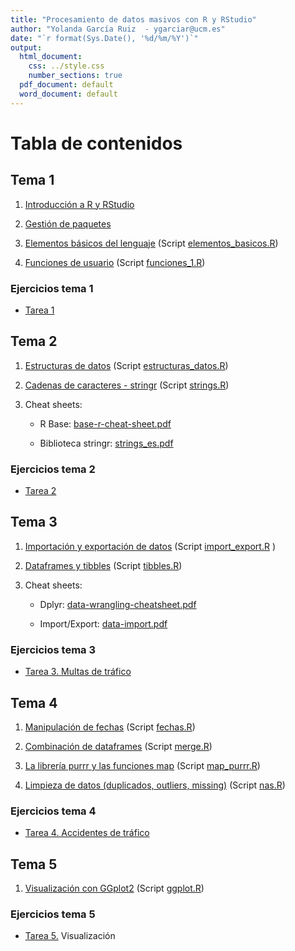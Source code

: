 ---
title: "Procesamiento de datos masivos con R y RStudio"
author: "Yolanda García Ruiz  - ygarciar@ucm.es"
date: "`r format(Sys.Date(), '%d/%m/%Y')`"
output:
  html_document: 
    css: ../style.css
    number_sections: true
  pdf_document: default
  word_document: default
---

# Tabla de contenidos

## Tema 1

1.  [Introducción a R y RStudio](inicioRRStudio.html)

2.  [Gestión de paquetes](paquetes.html "paquetes.html")

3.  [Elementos básicos del lenguaje](elementos_basicos.html "elementos_basicos.Rmd") (Script [elementos_basicos.R](../R_Scripts/elementos_basicos.R))

4.  [Funciones de usuario](funciones_1.html "funciones_1.Rmd") (Script [funciones_1.R](../R_Scripts/funciones_1.R))

### Ejercicios tema 1

-   [Tarea 1](ejercicios/ej_inicial.html "ejercicios/ej_inicial.html")

## Tema 2

1.  [Estructuras de datos](estructuras_datos.html "estructuras_datos.Rmd") (Script [estructuras_datos.R](../R_Scripts/estructuras_datos.R))

2.  [Cadenas de caracteres - stringr](strings.html) (Script [strings.R](../R_Scripts/strings.R))

3.  Cheat sheets:

    -   R Base: [base-r-cheat-sheet.pdf](../CheatSheets/base-r-cheat-sheet.pdf)

    -   Biblioteca stringr: [strings_es.pdf](../CheatSheets/strings_es.pdf)

### Ejercicios tema 2

-   [Tarea 2](ejercicios/ej_tipos_estructurados.html)

## Tema 3

1.  [Importación y exportación de datos](import_export.html) (Script [import_export.R](../R_Scripts/import_export.R) )

2.  [Dataframes y tibbles](tibbles.html) (Script [tibbles.R](../R_Scripts/tibbles.R))

3.  Cheat sheets:

    -   Dplyr: [data-wrangling-cheatsheet.pdf](../CheatSheets/data-wrangling-cheatsheet.pdf)

    -   Import/Export: [data-import.pdf](../CheatSheets/data-import.pdf)

### Ejercicios tema 3

-   [Tarea 3. Multas de tráfico](ejercicios/ej_tibbles_mul.html)

## Tema 4

1.  [Manipulación de fechas](fechas.html) (Script [fechas.R](../R_Scripts/fechas.R))

2.  [Combinación de dataframes](merge.html) (Script [merge.R](../R_Scripts/merge.R))

3.  [La librería purrr y las funciones map](map_purrr.html) (Script [map_purrr.R](../R_Scripts/map_purrr.R))

4.  [Limpieza de datos (duplicados, outliers, missing)](nas.html) (Script [nas.R](../R_Scripts/nas.R))

### Ejercicios tema 4

-   [Tarea 4. Accidentes de tráfico](ejercicios/ej_tibbles_acc.html)

## Tema 5

1.  [Visualización con GGplot2](ggplo2_200.html) (Script [ggplot.R](../R_Scripts/ggplot.R))

### Ejercicios tema 5

-   [Tarea 5.](ejercicios/ej_plots.html) Visualización

```{=html}
<!--

## Tema 6

1.  [Regresión lineal](regresion_lineal.html) (Script [regresion_lineal.R](../R_Scripts/regresion_lineal.R))

2.  [Introducción al Aprendizaje Automático](ml_intro.html)

3.  [Preparación de los datos](ml_preprocess.html)

4.  [Aprendizaje Supervisado. Arboles de decisión](ml_decision_trees.html) (Script [ml_decision_trees.R](../R_Scripts/ml_decision_trees.R))

5.  [Aprendizaje no supervisado. Clústering con K-means](ml_kmeans.html) (Script [ml_kmeans.R](../R_Scripts/ml_kmeans.R)[.R](../R_Scripts/decision_trees.R))



-->
```
